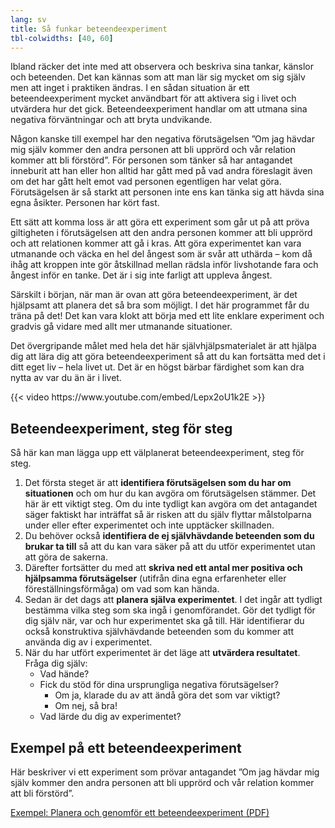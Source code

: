 ```yaml
---
lang: sv
title: Så funkar beteendeexperiment
tbl-colwidths: [40, 60]
---
```


Ibland räcker det inte med att observera och beskriva sina tankar,
känslor och beteenden. Det kan kännas som att man lär sig mycket om sig
själv men att inget i praktiken ändras. I en sådan situation är ett
beteendeexperiment mycket användbart för att aktivera sig i livet och
utvärdera hur det gick. Beteendeexperiment handlar om att utmana sina
negativa förväntningar och att bryta undvikande. 

Någon kanske till exempel har den negativa förutsägelsen ”Om jag hävdar
mig själv kommer den andra personen att bli upprörd och vår relation
kommer att bli förstörd”. För personen som tänker så har antagandet
inneburit att han eller hon alltid har gått med på vad andra
föreslagit även om det har gått helt emot vad personen egentligen har
velat göra. Förutsägelsen är så starkt att personen inte ens kan tänka
sig att hävda sina egna åsikter. Personen har kört fast.

Ett sätt att komma loss är att göra ett experiment som går ut på att
pröva giltigheten i förutsägelsen att den andra personen kommer att bli
upprörd och att relationen kommer att gå i kras. Att göra experimentet
kan vara utmanande och väcka en hel del ångest som är svår att uthärda
-- kom då ihåg att kroppen inte gör åtskillnad mellan rädsla inför
livshotande fara och ångest inför en tanke. Det är i sig inte farligt
att uppleva ångest.

Särskilt i början, när man är ovan att göra beteendeexperiment, är det
hjälpsamt att planera det så bra som möjligt. I det här programmet får
du träna på det! Det kan vara klokt att börja med ett lite enklare
experiment och gradvis gå vidare med allt mer utmanande situationer.

Det övergripande målet med hela det här självhjälpsmaterialet är att hjälpa dig att lära
dig att göra beteendeexperiment så att du kan fortsätta med det i ditt
eget liv -- hela livet ut. Det är en högst bärbar färdighet som kan dra nytta av 
var du än är i livet.

{{< video https://www.youtube.com/embed/Lepx2oU1k2E >}}

## Beteendeexperiment, steg för steg

Så här kan man lägga upp ett välplanerat beteendeexperiment, steg för
steg.

1.  Det första steget är att **identifiera förutsägelsen som du har om
    situationen** och om hur du kan avgöra om förutsägelsen stämmer. Det
    här är ett viktigt steg. Om du inte tydligt kan avgöra om det
    antagandet säger faktiskt har inträffat så är risken att du själv
    flyttar målstolparna under eller efter experimentet och inte
    upptäcker skillnaden.
2.  Du behöver också **identifiera de ej självhävdande beteenden som du
    brukar ta till** så att du kan vara säker på att du utför
    experimentet utan att göra de sakerna.
3.  Därefter fortsätter du med att **skriva ned ett antal mer positiva
    och hjälpsamma förutsägelser** (utifrån dina egna erfarenheter eller
    föreställningsförmåga) om vad som kan hända. 
4.  Sedan är det dags att **planera själva experimentet**. I det ingår
    att tydligt bestämma vilka steg som ska ingå i genomförandet. Gör
    det tydligt för dig själv när, var och hur experimentet ska gå till.
    Här identifierar du också konstruktiva självhävdande beteenden som
    du kommer att använda dig av i experimentet.
5.  När du har utfört experimentet är det läge
    att **utvärdera resultatet**. Fråga dig själv:
    -   Vad hände?
    -   Fick du stöd för dina ursprungliga negativa förutsägelser?
        -   Om ja, klarade du av att ändå göra det som var viktigt?
        -   Om nej, så bra!
    -   Vad lärde du dig av experimentet?

## Exempel på ett beteendeexperiment

Här beskriver vi ett experiment som prövar antagandet ”Om jag hävdar mig
själv kommer den andra personen att bli upprörd och vår relation kommer
att bli förstörd”.

::: {.content-visible when-format="html"}
[Exempel: Planera och genomför ett beteendeexperiment (PDF)](forms/be-exempel.pdf)
:::


<!-- ### Steg 1 - Identifiera din förutsägelse -->

<!--   ---------------------------------------------------------------------- -------------------------------------------------------------------------------------------------------------------- -->
<!--   Situation                                                              Om jag egentligen är upptagen ska jag säga \'nej\' nästa gång Lisa frågar om jag vill följa med och handla kläder. -->
<!--   Förutsägelse                                                           Hon kommer bli upprörd och arg och inte längre vilja vara min vän. -->
<!--   Hur mycket tror jag att det ska hända (på en skala från 0 till 100)?   70 -->
<!--   Hur vet jag om det har hänt?                                           Hon kommer lägga på luren, inte ringa upp igen om jag ringer, inte prata med mig -->
<!--   ---------------------------------------------------------------------- -------------------------------------------------------------------------------------------------------------------- -->

<!-- ### Steg 2 - Identifiera hindrande beteenden -->

<!--   ---------------------------------------------------------------------------------------- ----------------------------------------------------------------------------- -->
<!--   Sådant jag brukar göra för att klara mig (t ex undvikande, flykt, säkerhetsbeteenden)?   Hitta på ursäkter, låtsades vara sjuk, undvika henne tills det är för sent. -->
<!--   ---------------------------------------------------------------------------------------- ----------------------------------------------------------------------------- -->

<!-- ### Steg 3 - Identifiera en mer realistisk förutsägelse -->

<!--   ---------------------------------------------------- ----------------------------------------------------------------------------------------------------------------------------------------------------------------------------- -->
<!--   Påminn mig själv om en mer realistisk förutsägelse   Hon sa \'nej\' till mig förut och det var okej med mig. Hon kommer kanske bli besviken men om hon är en god vän kommer hon inte bli arg och vi kommer fortsätta vara vänner -->
<!--   ---------------------------------------------------- ----------------------------------------------------------------------------------------------------------------------------------------------------------------------------- -->

<!-- ### Steg 4 - Ange ditt målbeteende (från din SMARTa målsättning) -->

<!--   --------------------------------------------------------------------------- -------------------------------------------------------------------------------------------------------------------------------------------------------------------------------------------------- -->
<!--   Vad vill jag att göra annorlunda, för att testa de två förutsägelserna?   Istället för att undvika henne vill jag ringa upp direkt och förklara att jag har ett möte jag måste förbereda och inte kan ses på stan och shoppa. Jag vill boka in en annan tid med henne istället. -->
<!--   --------------------------------------------------------------------------- -------------------------------------------------------------------------------------------------------------------------------------------------------------------------------------------------- -->

<!-- ### Steg 5 - Utför och utvärdera experimentet -->

<!--   ---------------------------------------------------------- ------------------------------------------------------------------------------------------------------------------------------------------------------------------------------------------------------------------- -->
<!--   Vad hände faktiskt?                                        Hon sa att det var lugnt och faktiskt passade henne också. Vi ska ta en fika på onsdag nästa vecka. -->
<!--   Hur väl stämde min första förutsägelse?                    0 -->
<!--   Vilken förutsägelse fick stöd?                             Den mer realistiska -->
<!--   Hur var det att bete sig annorlunda från hur jag brukar?   Läskigt, svårt i början, sen lättare -->
<!--   Vad lärde jag mig av experimentet?                         Jag brukar förvänta mig det värsta och då är jag ofta passiv. Det kändes bra att vara ärlig och rak. Om jag hävdar mig själv blir andra oftast inte arga, om de ändå blir det är det deras och inte mitt problem att jobba med. -->
<!--   ---------------------------------------------------------- ------------------------------------------------------------------------------------------------------------------------------------------------------------------------------------------------------------------- -->
